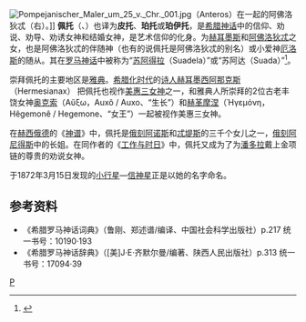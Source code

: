 [[File:Pompejanischer_Maler_um_25_v._Chr._001.jpg|thumb]]（Anteros）在一起的阿佛洛狄忒（右）。]]
'''佩托'''（{{lang-grc|ΠειΘώ}}、{{lang-la|Peitho}}）也译为'''皮托'''、'''珀托'''或'''珀伊托'''，是[[希腊神话|希腊神话]]中的信仰、劝说、劝导、劝诱女神和结婚女神，是艺术信仰的化身。为[[赫耳墨斯|赫耳墨斯]]和[[阿佛洛狄忒|阿佛洛狄忒]]之女，也是阿佛洛狄忒的伴随神（也有的说佩托是阿佛洛狄忒的别名）或小爱神[[厄洛斯|厄洛斯]]的随从。其在[[罗马神话|罗马神话]]中被称为“[[苏阿得拉|苏阿得拉]]（Suadela）”或“苏阿达（Suada）”<ref>{{cite book zh |author=鲁刚 |title=《[[世界神话辞典|世界神话辞典]]》 |format=M |edition=1 |location=沈阳 |publisher=辽宁人民出版社 |date=1989年 |pages=553页、720页 |id= ISBN 7-205-00960-X}}</ref>。

崇拜佩托的主要地区是[[雅典|雅典]]。[[希腊化时代|希腊化时代]]的[[诗人|诗人]][[赫耳墨西阿那克斯|赫耳墨西阿那克斯]]（Hermesianax） 把佩托也视作[[卡里忒斯|美惠三女神]]之一，和雅典人所崇拜的2位古老丰饶女神[[奥克索|奥克索]]（Αὔξω，Auxô / Auxo、“生长”）和[[赫革摩涅|赫革摩涅]]（Ἡγεμόνη，Hêgemonê / Hegemone、“女王”）一起被视作美惠三女神。

在[[赫西俄德|赫西俄德]]的《[[神谱|神谱]]》中，佩托是[[俄刻阿诺斯|俄刻阿诺斯]]和[[忒堤斯|忒堤斯]]的三千个女儿之一，[[俄刻阿尼得斯|俄刻阿尼得斯]]中的长姐。在同作者的《[[工作与时日|工作与时日]]》中，佩托又成为了为[[潘多拉|潘多拉]]戴上金项链的尊贵的劝说女神。

于1872年3月15日发现的[[小行星|小行星]]—[[信神星|信神星]]正是以她的名字命名。

== 参考资料 ==
{{reflist}}
*《希腊罗马神话词典》（鲁刚、郑述谱/编译、中国社会科学出版社）p.217 统一书号：10190·193
*《希腊罗马神话辞典》（[美]J·E·齐默尔曼/编著、陕西人民出版社）p.313 统一书号：17094·39

{{Authority control}}
[[Category:希腊女神|P]]